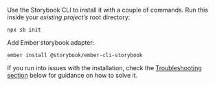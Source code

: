 Use the Storybook CLI to install it with a couple of commands. Run this inside your _existing project’s_ root directory:

```shell
npx sb init
```
Add Ember storybook adapter:
```shell
ember install @storybook/ember-cli-storybook

```

If you run into issues with the installation, check the [Troubleshooting section](#troubleshooting) below for guidance on how to solve it.
